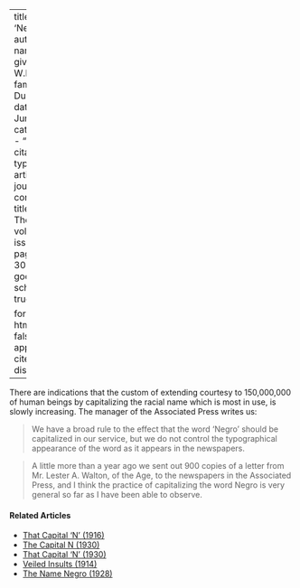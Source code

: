 
---
title: 'Negro'
author:
  - name:
      given: W.E.B.
      family: Du Bois
date: Jun. 1914
categories: 
  - ""
citation: 
  type: article-journal
  container-title: The Crisis
  volume: 9
  issue: 2
  page: 28-30
google-scholar: true

format:
  html:
    toc: false
    appendix-cite-as: display
---


There are indications that the custom of extending courtesy to 150,000,000 of human beings by capitalizing the racial name which is most in use, is slowly increasing. The manager of the  Associated Press writes us:

> We have a broad rule to the effect that the word 'Negro' should be capitalized in our service, but we do not control the typographical appearance of the word as it appears in the newspapers.

> A little more than a year ago we sent out 900 copies of a letter from Mr. Lester A. Walton, of the Age, to the newspapers in the Associated Press, and I think the practice of capitalizing the word Negro is very general so far as I have been able to observe.

<!-- Similar articles start here -->
<div  class="clear-wrap"></div>

#### Related Articles

* [That Capital 'N' (1916)](/Volumes/11/04/that_capital_n.html)
* [The Capital N (1930)](/Volumes/37/05/capital_n.html)
* [That Capital 'N' (1930)](/Volumes/37/02/that_capital_n.html)
* [Veiled Insults (1914)](/Volumes/07/06/veiled_insults.html)
* [The Name Negro (1928)](/Volumes/35/03/name_negro.html)

<!-- Similar articles end here -->